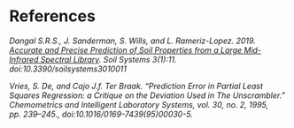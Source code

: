 # References {-}

*Dangal S.R.S., J. Sanderman, S. Wills, and L. Rameriz-Lopez. 2019. [Accurate and Precise Prediction of Soil Properties from a Large Mid-Infrared Spectral Library](https://www.mdpi.com/2571-8789/3/1/11). Soil Systems 3(1):11. doi:10.3390/soilsystems3010011*

*Vries, S. De, and Cajo J.f. Ter Braak. “Prediction Error in Partial Least Squares Regression: a Critique on the Deviation Used in The Unscrambler.” Chemometrics and Intelligent Laboratory Systems, vol. 30, no. 2, 1995, pp. 239–245., doi:10.1016/0169-7439(95)00030-5.*




